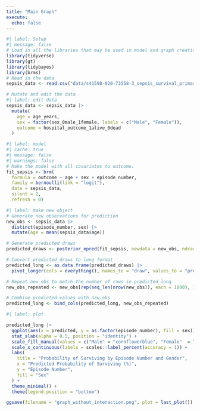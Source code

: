 ```yaml
---
title: "Main Graph"
execute: 
  echo: false
---
```


```r
#| label: Setup
#| message: false
# Load in all the libraries that may be used in model and graph creation.
library(tidyverse)
library(gt)
library(tidybayes)
library(brms)
# Read in the data
sepsis_data <- read.csv("data/s41598-020-73558-3_sepsis_survival_primary_cohort.csv")
```

```r
# Mutate and edit the data
#| label: edit data
sepsis_data <- sepsis_data |>
  mutate(
    age = age_years,
    sex = factor(sex_0male_1female, labels = c("Male", "Female")),
    outcome = hospital_outcome_1alive_0dead
  )
```


```r
#| label: model
#| cache: true
#| message: false
#| warnings: false
# Make the model with all covariates to outcome.
fit_sepsis <- brm(
  formula = outcome ~ age + sex + episode_number,
  family = bernoulli(link = "logit"),
  data = sepsis_data,
  silent = 2, 
  refresh = 0)

```

```r
#| label: make new object
# Generate new observations for prediction
new_obs <- sepsis_data |>
  distinct(episode_number, sex) |>
  mutate(age = mean(sepsis_data$age))

# Generate predicted draws
predicted_draws <- posterior_epred(fit_sepsis, newdata = new_obs, ndraws = 1000)

# Convert predicted_draws to long format
predicted_long <- as.data.frame(predicted_draws) |>
  pivot_longer(cols = everything(), names_to = "draw", values_to = "predicted")

# Repeat new_obs to match the number of rows in predicted_long
new_obs_repeated <- new_obs[rep(seq_len(nrow(new_obs)), each = 1000), ]

# Combine predicted values with new_obs
predicted_long <- bind_cols(predicted_long, new_obs_repeated)

```

```r
#| label: plot

predicted_long |>
  ggplot(aes(x = predicted, y = as.factor(episode_number), fill = sex)) + 
  stat_slab(alpha = 0.5, position = "identity") + 
  scale_fill_manual(values = c("Male" = "cornflowerblue", "Female"  = "darkred")) + 
  scale_x_continuous(labels = scales::label_percent(accuracy = 1)) +
  labs(
    title = "Probability of Surviving by Episode Number and Gender",
    x = "Predicted Probability of Surviving (%)",
    y = "Episode Number",
    fill = "Sex"
  ) +
  theme_minimal() +
  theme(legend.position = "bottom")

ggsave(filename = "graph_without_interaction.png", plot = last_plot())
```

